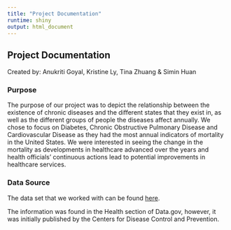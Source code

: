 ```yaml
---
title: "Project Documentation"
runtime: shiny
output: html_document
---
```

## Project Documentation
Created by: Anukriti Goyal, Kristine Ly, Tina Zhuang & Simin Huan

### Purpose

The purpose of our project was to depict the relationship between the existence of chronic diseases and the different states that they exist in, as well as the different groups of people the diseases affect annually. We chose to focus on Diabetes, Chronic Obstructive Pulmonary Disease and Cardiovascular Disease as they had the most annual indicators of mortality in the United States. We were interested in seeing the change in the mortality as developments in healthcare advanced over the years and health officials' continuous actions lead to potential improvements in healthcare services.

### Data Source

The data set that we worked with can be found [here](https://catalog.data.gov/dataset/u-s-chronic-disease-indicators-cdi-e50c9).

The information was found in the Health section of Data.gov, however, it was initially published by the Centers for Disease Control and Prevention.